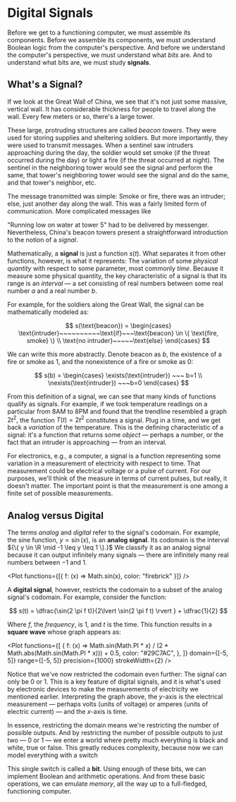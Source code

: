 
# Digital Signals

Before we get to a functioning computer, we must assemble its components.
Before we assemble its components, we must understand Boolean logic from
the computer's perspective. And before we understand the computer's
perspective, we must understand what _bits_ are. And to understand what
bits are, we must study **signals**.

## What's a Signal?

If we look at the Great Wall of China, we see that it's not just some
massive, vertical wall. It has considerable thickness for people to travel
along the wall. Every few meters or so, there's a large tower.

These large, protruding structures are called _beacon towers_. They were
used for storing supplies and sheltering soldiers. But more importantly,
they were used to transmit messages. When a sentinel saw intruders
approaching during the day, the soldier would set smoke (if the threat
occurred during the day) or light a fire (if the threat occurred at night).
The sentinel in the neighboring tower would see the signal and perform the
same, that tower's neighboring tower would see the signal and do the same,
and that tower's neighbor, etc.

The message transmitted was simple: Smoke or fire, there was an intruder;
else, just another day along the wall. This was a fairly limited form of
communication. More complicated messages like

"Running low on water at tower ${5}$" had to be delivered by messenger.
Nevertheless, China's beacon towers present a straightforward introduction
to the notion of a _signal_.

Mathematically, a **signal** is just a function ${s(t).}$ What separates it
from other functions, however, is what it represents: The variation of some
_physical quantity_ with respect to some parameter, most commonly _time_.
Because it measure some physical quantity, the key characteristic of a
signal is that its range is an _interval_ &mdash; a set consisting of real
numbers between some real number ${a}$ and a real number ${b.}$

For example, for the soldiers along the Great Wall, the signal can be
mathematically modeled as:

$$
	s(\text{beacon}) = \begin{cases} \text{intruder}~~~~~~~~~~\text{if}~~~\text{beacon} \in \{ \text{fire, smoke} \} \\ \text{no intruder}~~~~~\text{else} \end{cases}
$$

We can write this more abstractly. Denote ${\text{beacon}}$ as ${b,}$ the
existence of a fire or smoke as ${1,}$ and the nonexistence of a fire or
smoke as ${0:}$

$$
	s(b) = \begin{cases} \exists(\text{intruder}) ~~~ b=1 \\ \nexists(\text{intruder}) ~~~b=0 \end{cases}
$$

From this definition of a signal, we can see that many kinds of functions
qualify as signals. For example, if we took temperature readings on a
particular from ${8}$AM to ${8}$PM and found that the trendline resembled a
graph ${2t^2,}$ the function ${T(t) = 2t^2}$ constitutes a signal. Plug in
a time, and we get back a _variation_ of the temperature. This is the
defining characteristic of a signal: it's a function that returns some
_object_ &mdash; perhaps a number, or the fact that an intruder is
approaching &mdash; from an interval.

For electronics, e.g., a computer, a signal is a function representing some
variation in a measurement of electricity with respect to time. That
measurement could be electrical voltage or a pulse of current. For our
purposes, we'll think of the measure in terms of current pulses, but
really, it doesn't matter. The important point is that the measurement is
one among a finite set of possible measurements.

## Analog versus Digital

The terms _analog_ and _digital_ refer to the signal's codomain. For
example, the sine function, ${y = \sin(x),}$ is an **analog signal**. Its
codomain is the interval ${\{ y \in \R \mid -1 \leq y \leq 1 \}.}$ We
classify it as an analog signal because it can output infinitely many
signals &mdash; there are infinitely many real numbers between ${-1}$ and
${1.}$

<Plot functions={[{ f: (x) => Math.sin(x), color: "firebrick" }]} />

A **digital signal**, however, restricts the codomain to a subset of the
analog signal's codomain. For example, consider the function:

$$
	s(t) = \dfrac{\sin(2 \pi f t)}{2\lvert \sin(2 \pi f t) \rvert } + \dfrac{1}{2}
$$

Where ${f,}$ the _frequency_, is ${1,}$ and ${t}$ is the time. This
function results in a **square wave** whose graph appears as:

<Plot
	functions={[
		{
			f: (x) =>
				Math.sin(Math.PI * x) / (2 * Math.abs(Math.sin(Math.PI * x))) +
				0.5,
			color: "#29C7AC",
		},
	]}
	domain={[-5, 5]}
	range={[-5, 5]}
	precision={1000}
	strokeWidth={2}
/>

Notice that we've now restricted the codomain even further: The signal can
only be ${0}$ or ${1.}$ This is a key feature of digital signals, and it is
what's used by electronic devices to make the measurements of electricity
we mentioned earlier. Interpreting the graph above, the ${y}$-axis is the
electrical measurement &mdash; perhaps volts (units of voltage) or amperes
(units of electric current) &mdash; and the ${x}$-axis is time.

In essence, restricting the domain means we're restricting the number of
possible outputs. And by restricting the number of possible outputs to just
two &mdash; ${0}$ or ${1}$ &mdash; we enter a world where pretty much
everything is black and white, true or false. This greatly reduces
complexity, because now we can model everything with a switch

This single switch is called a **bit**. Using enough of these bits, we can
implement Boolean and arithmetic operations. And from these basic
operations, we can emulate _memory_, all the way up to a full-fledged,
functioning computer.
